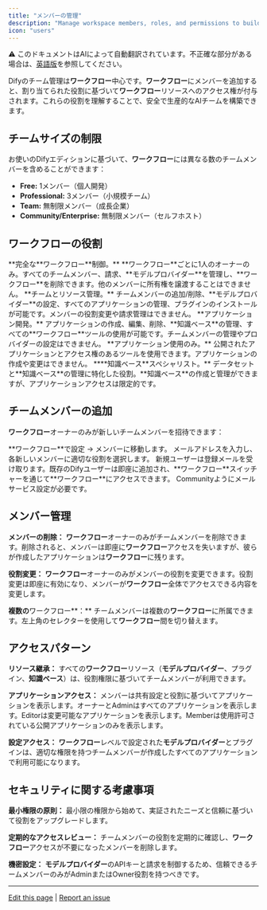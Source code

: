 ```yaml
---
title: "メンバーの管理"
description: "Manage workspace members, roles, and permissions to build effective AI teams"
icon: "users"
---
```


<Note> ⚠️ このドキュメントはAIによって自動翻訳されています。不正確な部分がある場合は、[英語版](/en/documentation/pages/workspace/team-members-management)を参照してください。</Note>


Difyのチーム管理は**ワークフロー**中心です。**ワークフロー**にメンバーを追加すると、割り当てられた役割に基づいて**ワークフロー**リソースへのアクセス権が付与されます。これらの役割を理解することで、安全で生産的なAIチームを構築できます。

## チームサイズの制限

お使いのDifyエディションに基づいて、**ワークフロー**には異なる数のチームメンバーを含めることができます：

- **Free:** 1メンバー（個人開発）
- **Professional:** 3メンバー（小規模チーム）
- **Team:** 無制限メンバー（成長企業）
- **Community/Enterprise:** 無制限メンバー（セルフホスト）

## **ワークフロー**の役割

<AccordionGroup>
  <Accordion title="Owner">
    **完全な**ワークフロー**制御。** **ワークフロー**ごとに1人のオーナーのみ。すべてのチームメンバー、請求、**モデルプロバイダー**を管理し、**ワークフロー**を削除できます。他のメンバーに所有権を譲渡することはできません。
  </Accordion>
  
  <Accordion title="Admin">
    **チームとリソース管理。** チームメンバーの追加/削除、**モデルプロバイダー**の設定、すべてのアプリケーションの管理、プラグインのインストールが可能です。メンバーの役割変更や請求管理はできません。
  </Accordion>
  
  <Accordion title="Editor">
    **アプリケーション開発。** アプリケーションの作成、編集、削除、**知識ベース**の管理、すべての**ワークフロー**ツールの使用が可能です。チームメンバーの管理やプロバイダーの設定はできません。
  </Accordion>
  
  <Accordion title="Member">
    **アプリケーション使用のみ。** 公開されたアプリケーションとアクセス権のあるツールを使用できます。アプリケーションの作成や変更はできません。
  </Accordion>
  
  <Accordion title="Dataset Operator">
    ****知識ベース**スペシャリスト。** データセットと**知識ベース**の管理に特化した役割。**知識ベース**の作成と管理ができますが、アプリケーションアクセスは限定的です。
  </Accordion>
</AccordionGroup>

## チームメンバーの追加

**ワークフロー**オーナーのみが新しいチームメンバーを招待できます：

<Steps>
  <Step title="メンバー管理にアクセス">
    **ワークフロー**で設定 → メンバーに移動します。
  </Step>
  
  <Step title="招待を送信">
    メールアドレスを入力し、各新しいメンバーに適切な役割を選択します。
  </Step>
  
  <Step title="招待の処理">
    新規ユーザーは登録メールを受け取ります。既存のDifyユーザーは即座に追加され、**ワークフロー**スイッチャーを通じて**ワークフロー**にアクセスできます。
  </Step>
</Steps>

<Info>
Communityようにメールサービス設定が必要です。
</Info>

## メンバー管理

**メンバーの削除：** **ワークフロー**オーナーのみがチームメンバーを削除できます。削除されると、メンバーは即座に**ワークフロー**アクセスを失いますが、彼らが作成したアプリケーションは**ワークフロー**に残ります。

**役割変更：** **ワークフロー**オーナーのみがメンバーの役割を変更できます。役割変更は即座に有効になり、メンバーが**ワークフロー**全体でアクセスできる内容を変更します。

**複数の**ワークフロー**：** チームメンバーは複数の**ワークフロー**に所属できます。左上角のセレクターを使用して**ワークフロー**間を切り替えます。

## アクセスパターン

**リソース継承：** すべての**ワークフロー**リソース（**モデルプロバイダー**、プラグイン、**知識ベース**）は、役割権限に基づいてチームメンバーが利用できます。

**アプリケーションアクセス：** メンバーは共有設定と役割に基づいてアプリケーションを表示します。オーナーとAdminはすべてのアプリケーションを表示します。Editorは変更可能なアプリケーションを表示します。Memberは使用許可されている公開アプリケーションのみを表示します。

**設定アクセス：** **ワークフロー**レベルで設定された**モデルプロバイダー**とプラグインは、適切な権限を持つチームメンバーが作成したすべてのアプリケーションで利用可能になります。

## セキュリティに関する考慮事項

**最小権限の原則：** 最小限の権限から始めて、実証されたニーズと信頼に基づいて役割をアップグレードします。

**定期的なアクセスレビュー：** チームメンバーの役割を定期的に確認し、**ワークフロー**アクセスが不要になったメンバーを削除します。

**機密設定：** **モデルプロバイダー**のAPIキーと請求を制御するため、信頼できるチームメンバーのみがAdminまたはOwner役割を持つべきです。

---

[Edit this page](https://github.com/langgenius/dify-docs/edit/main/en/guides/management/team-members-management.mdx) | [Report an issue](https://github.com/langgenius/dify-docs/issues/new?template=docs.yml)